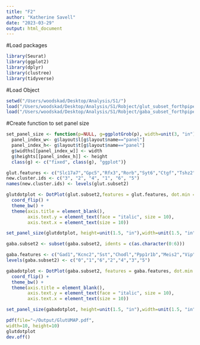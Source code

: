 ```yaml
---
title: "F2"
author: "Katherine Savell"
date: "2023-03-29"
output: html_document
---
```

#Load packages
```r
library(Seurat)
library(ggplot2)
library(dplyr)
library(clustree)
library(tidyverse)
```



#Load Object
```r
setwd("/Users/woodskad/Desktop/Analysis/S1/")
load("/Users/woodskad/Desktop/Analysis/S1/Robject/glut_subset_forthpipe_11102022.RData")
load("/Users/woodskad/Desktop/Analysis/S1/Robject/gaba_subset_forthpipe_03142023.RData")
```
#Create function to set panel size 
```r
set_panel_size <- function(p=NULL, g=ggplotGrob(p), width=unit(3, "in"), height=unit(3, "in")){
  panel_index_w<- g$layout$l[g$layout$name=="panel"]
  panel_index_h<- g$layout$t[g$layout$name=="panel"]
  g$widths[[panel_index_w]] <- width
  g$heights[[panel_index_h]] <- height
  class(g) <- c("fixed", class(g), "ggplot")}
```




```r
glut.features <- c("Slc17a7","Gpc5","Rfx3","Rorb","Syt6","Ctgf","Tshz2")
new.cluster.ids <- c("3", "2", "4", "1", "6", "5")
names(new.cluster.ids) <- levels(glut.subset2)

glutdotplot <- DotPlot(glut.subset2,features = glut.features, dot.min = .1, scale = F) +
  coord_flip() + 
  theme_bw() + 
  theme(axis.title = element_blank(), 
        axis.text.y = element_text(face = "italic", size = 10), 
        axis.text.x = element_text(size = 10))

set_panel_size(glutdotplot, height=unit(1.5, "in"),width=unit(1.5, "in"))

```


```r

gaba.subset2 <- subset(gaba.subset2, idents = c(as.character(0:6)))

gaba.features <- c("Gad1","Kcnc2","Sst","Chodl","Ppp1r1b","Meis2","Vip","Lamp5")
levels(gaba.subset2) <- c("0","1","6","2","4","3","5")

gabadotplot <- DotPlot(gaba.subset2, features = gaba.features, dot.min = 0, scale = F) +
  coord_flip() + 
  theme_bw() + 
  theme(axis.title = element_blank(), 
        axis.text.y = element_text(face = "italic", size = 10), 
        axis.text.x = element_text(size = 10))

set_panel_size(gabadotplot, height=unit(1.5, "in"),width=unit(1.5, "in"))  
```

```r
pdf(file="~/Output/GlutUMAP.pdf",
width=10, height=10)
glutdotplot
dev.off()
```

